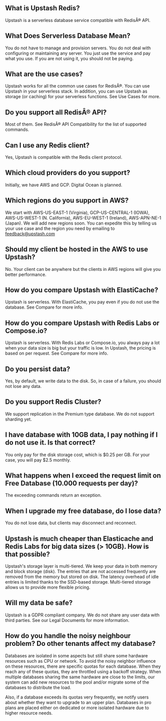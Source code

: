 ## What is Upstash Redis?

Upstash is a serverless database service compatible with RedisÂ® API.

## What Does Serverless Database Mean?

You do not have to manage and provision servers. You do not deal with
configuring or maintaining any server. You just use the service and pay what you
use. If you are not using it, you should not be paying.

## What are the use cases?

Upstash works for all the common use cases for RedisÂ®. You can use Upstash in
your serverless stack. In addition, you can use Upstash as storage (or caching)
for your serverless functions. See Use Cases for more.

## Do you support all RedisÂ® API?

Most of them. See RedisÂ® API Compatibility for the list of supported commands.

## Can I use any Redis client?

Yes, Upstash is compatible with the Redis client protocol.

## Which cloud providers do you support?

Initially, we have AWS and GCP. Digital Ocean is planned.

## Which regions do you support in AWS?

We start with AWS-US-EAST-1 (Virginia), GCP-US-CENTRAL-1 (IOWA), AWS-US-WEST-1
(N. California), AWS-EU-WEST-1 (Ireland), AWS-APN-NE-1 (Japan). We will add new
regions soon. You can expedite this by telling us your use case and the region
you need by emailing to feedback@upstash.com

## Should my client be hosted in the AWS to use Upstash?

No. Your client can be anywhere but the clients in AWS regions will give you
better performance.

## How do you compare Upstash with ElastiCache?

Upstash is serverless. With ElastiCache, you pay even if you do not use the
database. See Compare for more info.

## How do you compare Upstash with Redis Labs or Compose.io?

Upstash is serverless. With Redis Labs or Compose.io, you always pay a lot when
your data size is big but your traffic is low. In Upstash, the pricing is based
on per request. See Compare for more info.

## Do you persist data?

Yes, by default, we write data to the disk. So, in case of a failure, you should
not lose any data.

## Do you support Redis Cluster?

We support replication in the Premium type database. We do not support sharding yet.

## I have database with 10GB data, I pay nothing if I do not use it. Is that correct?

You only pay for the disk storage cost, which is $0.25 per GB. For your case, you
will pay $2.5 monthly.

## What happens when I exceed the request limit on Free Database (10.000 requests per day)?

The exceeding commands return an exception.

## When I upgrade my free database, do I lose data?

You do not lose data, but clients may disconnect and reconnect.

## Upstash is much cheaper than Elasticache and Redis Labs for big data sizes (> 10GB). How is that possible?

Upstash's storage layer is multi-tiered. We keep your data in both memory and
block storage (disk). The entries that are not accessed frequently are removed
from the memory but stored on disk. The latency overhead of idle entries is limited
thanks to the SSD-based storage. Multi-tiered storage allows us to provide more
flexible pricing.

## Will my data be safe?

Upstash is a GDPR compliant company. We do not share any user data with third
parties. See our Legal Documents for more information.

## How do you handle the noisy neighbour problem? Do other tenants affect my database?

Databases are isolated in some aspects but still share some hardware resources
such as CPU or network. To avoid the noisy neighbor influence on these resources,
there are specific quotas for each database. When they reach any of these quotas,
they are throttled using a backoff strategy. When multiple databases sharing the
same hardware are close to the limits, our system can add new resources to the
pool and/or migrate some of the databases to distribute the load.

Also, if a database exceeds its quotas very frequently, we notify users about
whether they want to upgrade to an upper plan. Databases in pro plans are placed
either on dedicated or more isolated hardware due to higher resource needs.